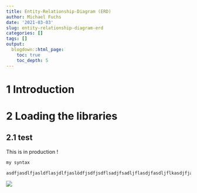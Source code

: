 ```yaml
---
title: Entity-Relationship-Diagram (ERD)
author: Michael Fuchs
date: '2021-03-03'
slug: entity-relationship-diagram-erd
categories: []
tags: []
output:
  blogdown::html_page:
    toc: true
    toc_depth: 5
---
```



# 1 Introduction
# 2 Loading the libraries
## 2.1 test



This is in production !







```r
my syntax

asdfjasdlfjasldflasjdlfjaslödfjsdfjsdflsadjfsadljflasdjfasdljflkasdjfjasdlfj
```

![](/post/2021-03-03-entity-relationship-diagram-erd_files/p2p1.png)


